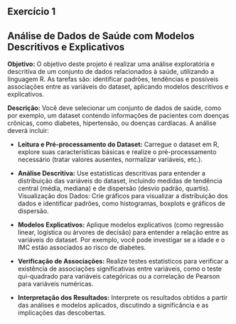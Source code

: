 
## Exercício 1

## Análise de Dados de Saúde com Modelos Descritivos e Explicativos

**Objetivo:** O objetivo deste projeto é realizar uma análise exploratória e descritiva de um conjunto de dados relacionados à saúde, utilizando a linguagem R. As tarefas são: identificar padrões, tendências e possíveis associações entre as variáveis do dataset, aplicando modelos descritivos e explicativos.

**Descrição:** Você deve selecionar um conjunto de dados de saúde, como por exemplo, um dataset contendo informações de pacientes com doenças crônicas, como diabetes, hipertensão, ou doenças cardíacas. A análise deverá incluir:

- **Leitura e Pré-processamento do Dataset:** Carregue o dataset em R, explore suas características básicas e realize o pré-processamento necessário (tratar valores ausentes, normalizar variáveis, etc.).

- **Análise Descritiva:** Use estatísticas descritivas para entender a distribuição das variáveis do dataset, incluindo medidas de tendência central (média, mediana) e de dispersão (desvio padrão, quartis).
Visualização dos Dados: Crie gráficos para visualizar a distribuição dos dados e identificar padrões, como histogramas, boxplots e gráficos de dispersão.

- **Modelos Explicativos:** Aplique modelos explicativos (como regressão linear, logística ou árvores de decisão) para entender a relação entre as variáveis do dataset. Por exemplo, você pode investigar se a idade e o IMC estão associados ao risco de diabetes.

- **Verificação de Associações:** Realize testes estatísticos para verificar a existência de associações significativas entre variáveis, como o teste qui-quadrado para variáveis categóricas ou a correlação de Pearson para variáveis numéricas.

- **Interpretação dos Resultados:** Interprete os resultados obtidos a partir das análises e modelos aplicados, discutindo a significância e as implicações das descobertas.

